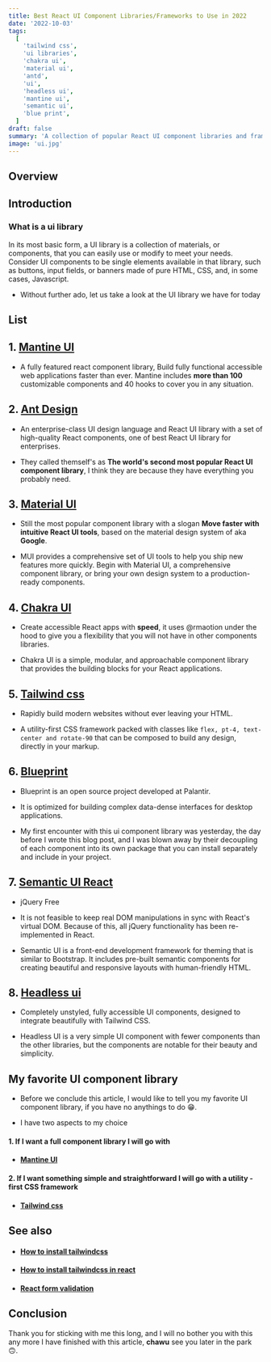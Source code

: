 ```yaml
---
title: Best React UI Component Libraries/Frameworks to Use in 2022
date: '2022-10-03'
tags:
  [
    'tailwind css',
    'ui libraries',
    'chakra ui',
    'material ui',
    'antd',
    'ui',
    'headless ui',
    'mantine ui',
    'semantic ui',
    'blue print',
  ]
draft: false
summary: 'A collection of popular React UI component libraries and frameworks that will assist you in creating an awesome interface for any web project or app.'
image: 'ui.jpg'
---
```



<ImageComponent src="/static/images/ui.jpg" width="100%" height="100%" alt="tailwindcss logo" />

## Overview

<TOCInline toc={props.toc} exclude="Overview" toHeading={2} />

## Introduction

### What is a ui library

In its most basic form, a UI library is a collection of materials, or components, that you can easily use or modify to meet your needs. Consider UI components to be single elements available in that library, such as buttons, input fields, or banners made of pure HTML, CSS, and, in some cases, Javascript.

- Without further ado, let us take a look at the UI library we have for today

## List

## 1. [Mantine UI](https://mantine.dev)

<ImageComponent
  className="my-4"
  src="/static/images/mantine.png"
  width="100%"
  height="100%"
  alt="Mantine UI"
/>

- A fully featured react component library, Build fully functional
  accessible web applications faster than ever. Mantine includes **more than 100** customizable components
  and 40 hooks to cover you in any situation.

## 2. [Ant Design](https://ant.design)

<ImageComponent
  className="my-4"
  src="/static/images/antd.png"
  width="100%"
  height="100%"
  alt="ant design"
/>

- An enterprise-class UI design language and React UI library with a set of high-quality React components, one of best React
  UI library for enterprises.

- They called themself's as **The world's second most popular React UI component library**, I think they are because they have everything you probably need.

## 3. [Material UI](https://mui.com)

<ImageComponent
  className="my-4"
  src="/static/images/material.png"
  width="100%"
  height="100%"
  alt="material ui"
/>

- Still the most popular component library with a slogan **Move faster with intuitive React UI tools**, based on the material design system of aka **Google**.

- MUI provides a comprehensive set of UI tools to help you ship new features more quickly. Begin with Material UI, a comprehensive component library, or bring your own design system to a production-ready components.

## 4. [Chakra UI](https://chakra-ui.com)

<ImageComponent
  className="my-4"
  src="/static/images/chakra.png"
  width="100%"
  height="100%"
  alt="chakra ui"
/>

- Create accessible React apps with **speed**, it uses @rmaotion under the hood to give you a flexibility that you will not have in other components libraries.

- Chakra UI is a simple, modular, and approachable component library that provides the building blocks for your React applications.

## 5. [Tailwind css](https://tailwindcss.com)

<ImageComponent
  className="my-4"
  src="/static/images/tailwind.png"
  width="100%"
  height="100%"
  alt="tailwind ui"
/>

- Rapidly build modern websites without ever leaving your HTML.

- A utility-first CSS framework packed with classes like `flex, pt-4, text-center and rotate-90` that can be composed to build any design, directly in your markup.

## 6. [Blueprint](https://blueprintjs.com)

<ImageComponent
  className="my-4"
  src="/static/images/blueprint.png"
  width="100%"
  height="100%"
  alt="blueprint design system"
/>

- Blueprint is an open source project
  developed at Palantir.

- It is optimized for building complex data-dense interfaces for desktop applications.

- My first encounter with this ui component library was yesterday, the day before I wrote this blog post, and I was blown away by their decoupling of each component into its own package that you can install separately and include in your project.

## 7. [Semantic UI React](https://react.semantic-ui.com)

<ImageComponent
  className="my-4"
  src="/static/images/semantic.png"
  width="100%"
  height="100%"
  alt="semantic design system"
/>

- jQuery Free
- It is not feasible to keep real DOM manipulations in sync with React's virtual DOM. Because of this, all jQuery functionality has been re-implemented in React.

- Semantic UI is a front-end development framework for theming that is similar to Bootstrap. It includes pre-built semantic components for creating beautiful and responsive layouts with human-friendly HTML.

## 8. [Headless ui](https://headlessui.com)

<ImageComponent
  className="my-4"
  src="/static/images/headless.png"
  width="100%"
  height="100%"
  alt="headless design system"
/>

- Completely unstyled, fully accessible UI components, designed to integrate beautifully with Tailwind CSS.

- Headless UI is a very simple UI component with fewer components than the other libraries, but the components are notable for their beauty and simplicity.

<GoogleHorizontalAdUnit path="ui-2" />

## My favorite UI component library

- Before we conclude this article, I would like to tell you my favorite UI component library, if you have no anythings to do 😁.

- I have two aspects to my choice

#### 1. If I want a full component library I will go with

- #### [Mantine UI](https://mantine.dev)

#### 2. If I want something simple and straightforward I will go with a utility -first CSS framework

- #### [Tailwind css](https://tailwindcss.com)

## See also

- #### [How to install tailwindcss](install-tailwind-css)

- #### [How to install tailwindcss in react](how-to-install-tailwindcss-in-react)

- #### [React form validation](react-form-validation)

## Conclusion

Thank you for sticking with me this long, and I will no bother you with this any more I have finished with this article, **chawu** see you later in the park 🙃.

<GoogleHorizontalAdUnit path="ui-3" />

<GoogleHorizontalAdUnit path="ui-4" />
